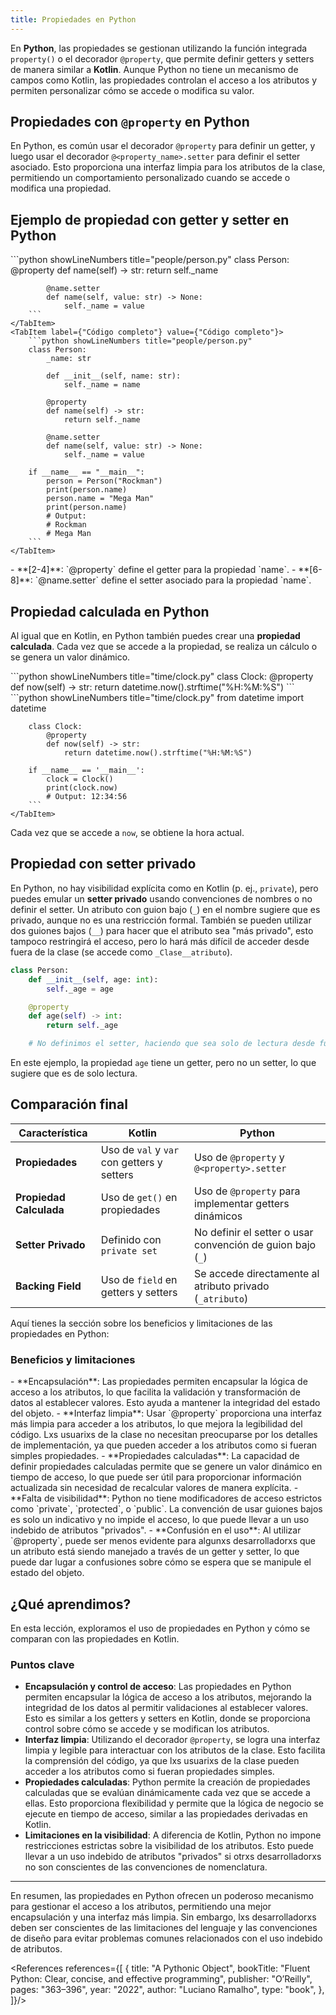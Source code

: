 ```yaml
---
title: Propiedades en Python
---
```


<ReadingTime />
<GithubRepoLink user="r8vnhill" repo="" />

En **Python**, las propiedades se gestionan utilizando la función integrada `property()` o el decorador `@property`, que permite definir getters y setters de manera similar a **Kotlin**. Aunque Python no tiene un mecanismo de campos como Kotlin, las propiedades controlan el acceso a los atributos y permiten personalizar cómo se accede o modifica su valor.

## Propiedades con `@property` en Python

En Python, es común usar el decorador `@property` para definir un getter, y luego usar el decorador `@<property_name>.setter` para definir el setter asociado. Esto proporciona una interfaz limpia para los atributos de la clase, permitiendo un comportamiento personalizado cuando se accede o modifica una propiedad.

## Ejemplo de propiedad con getter y setter en Python

<Tabs>
    <TabItem label={"Código esencial"} value={"Código esencial"}>
        ```python showLineNumbers title="people/person.py"
        class Person:
            @property
            def name(self) -> str:
                return self._name
            
            @name.setter
            def name(self, value: str) -> None:
                self._name = value
        ```
    </TabItem>
    <TabItem label={"Código completo"} value={"Código completo"}>
        ```python showLineNumbers title="people/person.py"
        class Person:
            _name: str

            def __init__(self, name: str):
                self._name = name

            @property
            def name(self) -> str:
                return self._name

            @name.setter
            def name(self, value: str) -> None:
                self._name = value

        if __name__ == "__main__":
            person = Person("Rockman")
            print(person.name)
            person.name = "Mega Man"
            print(person.name)
            # Output:
            # Rockman
            # Mega Man
        ```
    </TabItem>
</Tabs>

<Explanation>
    - **[2-4]**: `@property` define el getter para la propiedad `name`.
    - **[6-8]**: `@name.setter` define el setter asociado para la propiedad `name`.
</Explanation>

## Propiedad calculada en Python

Al igual que en Kotlin, en Python también puedes crear una **propiedad calculada**. Cada vez que se accede a la propiedad, se realiza un cálculo o se genera un valor dinámico.

<Tabs>
    <TabItem label={"Código esencial"} value={"Código esencial"}>
        ```python showLineNumbers title="time/clock.py"
        class Clock:
            @property
            def now(self) -> str:
                return datetime.now().strftime("%H:%M:%S")
        ```
    </TabItem>
    <TabItem label={"Código completo"} value={"Código completo"}>
        ```python showLineNumbers title="time/clock.py"
        from datetime import datetime


        class Clock:
            @property
            def now(self) -> str:
                return datetime.now().strftime("%H:%M:%S")

        if __name__ == '__main__':
            clock = Clock()
            print(clock.now)
            # Output: 12:34:56
        ```
    </TabItem>
</Tabs>

Cada vez que se accede a `now`, se obtiene la hora actual.

## Propiedad con setter privado

En Python, no hay visibilidad explícita como en Kotlin (p. ej., `private`), pero puedes emular un **setter privado** usando convenciones de nombres o no definir el setter. Un atributo con guion bajo (`_`) en el nombre sugiere que es privado, aunque no es una restricción formal. También se pueden utilizar dos guiones bajos (`__`) para hacer que el atributo sea "más privado", esto tampoco restringirá el acceso, pero lo hará más difícil de acceder desde fuera de la clase (se accede como `_Clase__atributo`).

```python
class Person:
    def __init__(self, age: int):
        self._age = age

    @property
    def age(self) -> int:
        return self._age

    # No definimos el setter, haciendo que sea solo de lectura desde fuera
```

En este ejemplo, la propiedad `age` tiene un getter, pero no un setter, lo que sugiere que es de solo lectura.

## Comparación final

| **Característica**      | **Kotlin**                                 | **Python**                                                 |
|-------------------------|--------------------------------------------|------------------------------------------------------------|
| **Propiedades**         | Uso de `val` y `var` con getters y setters | Uso de `@property` y `@<property>.setter`                  |
| **Propiedad Calculada** | Uso de `get()` en propiedades              | Uso de `@property` para implementar getters dinámicos      |
| **Setter Privado**      | Definido con `private set`                 | No definir el setter o usar convención de guion bajo (`_`) |
| **Backing Field**       | Uso de `field` en getters y setters        | Se accede directamente al atributo privado (`_atributo`)   |

Aquí tienes la sección sobre los beneficios y limitaciones de las propiedades en Python:

### Beneficios y limitaciones

<ProCons>
   <Pros>
      - **Encapsulación**: Las propiedades permiten encapsular la lógica de acceso a los atributos, lo que facilita la validación y transformación de datos al establecer valores. Esto ayuda a mantener la integridad del estado del objeto.
      - **Interfaz limpia**: Usar `@property` proporciona una interfaz más limpia para acceder a los atributos, lo que mejora la legibilidad del código. Lxs usuarixs de la clase no necesitan preocuparse por los detalles de implementación, ya que pueden acceder a los atributos como si fueran simples propiedades.
      - **Propiedades calculadas**: La capacidad de definir propiedades calculadas permite que se genere un valor dinámico en tiempo de acceso, lo que puede ser útil para proporcionar información actualizada sin necesidad de recalcular valores de manera explícita.
   </Pros>
   <Cons>
      - **Falta de visibilidad**: Python no tiene modificadores de acceso estrictos como `private`, `protected`, o `public`. La convención de usar guiones bajos es solo un indicativo y no impide el acceso, lo que puede llevar a un uso indebido de atributos "privados".
      - **Confusión en el uso**: Al utilizar `@property`, puede ser menos evidente para algunxs desarrolladorxs que un atributo está siendo manejado a través de un getter y setter, lo que puede dar lugar a confusiones sobre cómo se espera que se manipule el estado del objeto.
    </Cons>
</ProCons>

## ¿Qué aprendimos?

En esta lección, exploramos el uso de propiedades en Python y cómo se comparan con las propiedades en Kotlin.

### Puntos clave

- **Encapsulación y control de acceso**: Las propiedades en Python permiten encapsular la lógica de acceso a los atributos, mejorando la integridad de los datos al permitir validaciones al establecer valores. Esto es similar a los getters y setters en Kotlin, donde se proporciona control sobre cómo se accede y se modifican los atributos.
- **Interfaz limpia**: Utilizando el decorador `@property`, se logra una interfaz limpia y legible para interactuar con los atributos de la clase. Esto facilita la comprensión del código, ya que lxs usuarixs de la clase pueden acceder a los atributos como si fueran propiedades simples.
- **Propiedades calculadas**: Python permite la creación de propiedades calculadas que se evalúan dinámicamente cada vez que se accede a ellas. Esto proporciona flexibilidad y permite que la lógica de negocio se ejecute en tiempo de acceso, similar a las propiedades derivadas en Kotlin.
- **Limitaciones en la visibilidad**: A diferencia de Kotlin, Python no impone restricciones estrictas sobre la visibilidad de los atributos. Esto puede llevar a un uso indebido de atributos "privados" si otrxs desarrolladorxs no son conscientes de las convenciones de nomenclatura.

---

En resumen, las propiedades en Python ofrecen un poderoso mecanismo para gestionar el acceso a los atributos, permitiendo una mejor encapsulación y una interfaz más limpia. Sin embargo, lxs desarrolladorxs deben ser conscientes de las limitaciones del lenguaje y las convenciones de diseño para evitar problemas comunes relacionados con el uso indebido de atributos.

<References references={[
    {
        title: "A Pythonic Object",
        bookTitle: "Fluent Python: Clear, concise, and effective programming",
        publisher: "O’Reilly",
        pages: "363–396",
        year: "2022",
        author: "Luciano Ramalho",
        type: "book",
    },
]}/>
